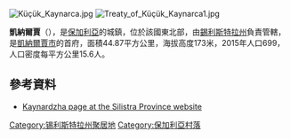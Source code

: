 {{coord|43|59|N|27|30|E|type:city|display=title}}

[[Image:Küçük_Kaynarca.jpg|right]]
[[Image:Treaty_of_Küçük_Kaynarca1.jpg|right]]

'''凱納爾賈'''（{{lang-bg|Кайнарджа}}），是[[保加利亞|保加利亞]]的城鎮，位於該國東北部，由[[錫利斯特拉州|錫利斯特拉州]]負責管轄，是[[凱納爾賈市|凱納爾賈市]]的首府，面積44.87平方公里，海拔高度173米，2015年人口699，人口密度每平方公里15.6人。

==參考資料==
* [http://www.silistra-bg.net/index.php?option=com_content&view=article&id=119&Itemid=93 Kaynardzha page at the Silistra Province website]{{dead link|date=2017年11月 |bot=InternetArchiveBot |fix-attempted=yes }} {{Bg icon}}

{{Bulgaria-geo-stub}}
[[Category:锡利斯特拉州聚居地|Category:锡利斯特拉州聚居地]]
[[Category:保加利亞村落|Category:保加利亞村落]]